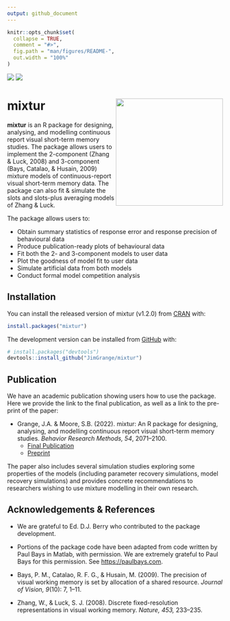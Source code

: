 ```yaml
---
output: github_document
---
```


<!-- README.md is generated from README.Rmd. Please edit that file -->

```r
knitr::opts_chunk$set(
  collapse = TRUE,
  comment = "#>",
  fig.path = "man/figures/README-",
  out.width = "100%"
)
```

[![](http://www.r-pkg.org/badges/version/mixtur)](https://cran.r-project.org/web/packages/mixtur/index.html)
[![](http://cranlogs.r-pkg.org/badges/grand-total/mixtur)](https://cran.r-project.org/web/packages/mixtur/index.html)

# mixtur <a ><img src='images/logo/mixtur_logo.png' align="right" height="250" /></a>

**mixtur** is an R package for designing, analysing, and modelling
continuous report visual short-term memory studies. The package allows
users to implement the 2-component (Zhang & Luck, 2008) and 3-component
(Bays, Catalao, & Husain, 2009) mixture models of continuous-report
visual short-term memory data. The package can also fit & simulate the slots
and slots-plus averaging models of Zhang & Luck.

The package allows users to:

  - Obtain summary statistics of response error and response precision
    of behavioural data
  - Produce publication-ready plots of behavioural data
  - Fit both the 2- and 3-component models to user data
  - Plot the goodness of model fit to user data
  - Simulate artificial data from both models
  - Conduct formal model competition analysis

## Installation

You can install the released version of mixtur (v1.2.0) from [CRAN](https://cran.r-project.org/web/packages/mixtur/index.html) with:

``` r
install.packages("mixtur")
```

The development version can be installed from [GitHub](https://github.com/) with:

``` r
# install.packages("devtools")
devtools::install_github("JimGrange/mixtur")
```

## Publication

We have an academic publication showing users how to use the package. Here we provide the link to the final publication, as well as a link to the pre-print of the paper:

  - Grange, J.A. & Moore, S.B. (2022). mixtur:
    An R package for designing, analysing, and modelling continuous
    report visual short-term memory studies. *Behavior Research Methods, 54*, 2071--2100.
    - [Final Publication](https://link.springer.com/article/10.3758/s13428-021-01688-1)     
    - [Preprint](https://psyarxiv.com/n6gqx/)

The paper also includes several simulation studies exploring some
properties of the models (including parameter recovery simulations,
model recovery simulations) and provides concrete recommendations to
researchers wishing to use mixture modelling in their own research.

## Acknowledgements & References

  - We are grateful to Ed. D.J. Berry who contributed to the package 
    development.

  - Portions of the package code have been adapted from code written by
    Paul Bays in Matlab, with permission. We are extremely grateful to
    Paul Bays for this permission. See <https://paulbays.com>.

  - Bays, P. M., Catalao, R. F. G., & Husain, M. (2009). The precision
    of visual working memory is set by allocation of a shared resource.
    *Journal of Vision, 9*(10): 7, 1–11.

  - Zhang, W., & Luck, S. J. (2008). Discrete fixed-resolution
    representations in visual working memory. *Nature, 453,* 233–235.
